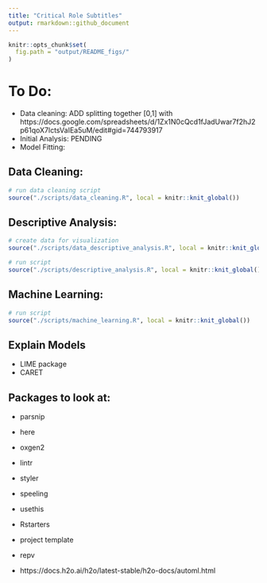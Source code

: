 ```yaml
---
title: "Critical Role Subtitles"
output: rmarkdown::github_document
---
```

  
```r
knitr::opts_chunk$set(
  fig.path = "output/README_figs/"
)
```


# To Do:
  - Data cleaning: ADD splitting together [0,1] with https://docs.google.com/spreadsheets/d/1Zx1N0cQcd1fJadUwar7f2hJ2p61qoX7lctsVaIEa5uM/edit#gid=744793917
  - Initial Analysis: PENDING
  - Model Fitting:
  
## Data Cleaning:
```r
# run data cleaning script
source("./scripts/data_cleaning.R", local = knitr::knit_global())
```  

## Descriptive Analysis:
```r
# create data for visualization
source("./scripts/data_descriptive_analysis.R", local = knitr::knit_global())

# run script
source("./scripts/descriptive_analysis.R", local = knitr::knit_global())
```  

## Machine Learning:
```r
# run script
source("./scripts/machine_learning.R", local = knitr::knit_global())
```  



## Explain Models
  - LIME package 
  - CARET

## Packages to look at:
  - parsnip
  - here
  - oxgen2
  - lintr
  - styler
  - speeling
  - usethis
  - Rstarters
  - project template
  - repv
  

- https://docs.h2o.ai/h2o/latest-stable/h2o-docs/automl.html